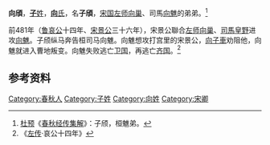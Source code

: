 {{Infobox 先秦人物
|名称= 向頎
|图像=
|图说=
|姓=[[子姓|子]]
|氏=[[向氏|向]]
|名=子頎
|字=
|别名=
|别字=
|谥号=
|时代=春秋时期
|国家=宋国
|身份=
|出生=
|逝世=
|在位=
|父=向超
|母=
|正妻=
|妾=
|子女=
|太子=
}}
'''向頎'''，[[子姓|'''子'''姓]]，[[向氏|'''向'''氏]]，名'''子頎'''，[[宋国|宋国]][[左师|左师]][[向巢|向巢]]、司馬[[向魋|向魋]]的弟弟。<ref>[[杜预|杜预]]《[[春秋经传集解|春秋经传集解]]》：子颀，桓魋弟。</ref>

前481年（[[鲁哀公|鲁哀公]]十四年、[[宋景公|宋景公]]三十六年），宋景公聯合[[左师|左师]][[向巢|向巢]]、[[司馬|司馬]][[皇野|皇野]]进攻[[向魋|向魋]]。子颀纵马奔告桓司马向魋。向魋想攻打宫里的宋景公，[[向子車|向子車]]劝阻他，向魋就进入曹地叛变。向魋失败逃亡[[卫国|卫国]]，再逃亡[[齐国|齐国]]。<ref>《[[左传|左传]]·哀公十四年》</ref>
== 参考资料 ==
<references/>

[[Category:春秋人|Category:春秋人]]
[[Category:子姓|Category:子姓]]
[[Category:向姓|Category:向姓]]
[[Category:宋卿|Category:宋卿]]